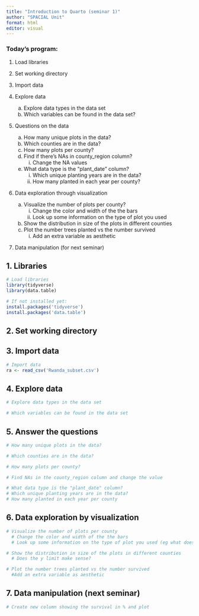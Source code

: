 ---
title: "Introduction to Quarto (seminar 1)"
author: "SPACIAL Unit"
format: html
editor: visual
---

### Today's program:

1.  Load libraries

2.  Set working directory

3.  Import data

4.  Explore data

    a)  Explore data types in the data set
    b)  Which variables can be found in the data set?

5.  Questions on the data

    a)  How many unique plots in the data?
    b)  Which counties are in the data?
    c)  How many plots per county?
    d)  Find if there's NAs in county_region column?
        i)  Change the NA values
    e)  What data type is the "plant_date" column?
        i)  Which unique planting years are in the data?
        ii) How many planted in each year per county?

6.  Data exploration through visualization

    a)  Visualize the number of plots per county?
        i)  Change the color and width of the the bars
        ii) Look up some information on the type of plot you used
    b)  Show the distribution in size of the plots in different counties
    c)  Plot the number trees planted vs the number survived
        i)  Add an extra variable as aesthetic

7.  Data manipulation (for next seminar)

## 1. Libraries

```{r}
# Load libraries
library(tidyverse)
library(data.table)

# If not installed yet:
install.packages('tidyverse')
install.packages('data.table')
```

## 2. Set working directory

## 3. Import data

```{r}
# Import data
ra <- read_csv('Rwanda_subset.csv')

```

## 4. Explore data

```{r}
# Explore data types in the data set

# Which variables can be found in the data set
```

## 5. Answer the questions

```{r}
# How many unique plots in the data?

```

```{r}
# Which counties are in the data?

```

```{r}
# How many plots per county?

```

```{r}
# Find NAs in the county_region column and change the value

```

```{r}
# What data type is the "plant_date" column?
# Which unique planting years are in the data?
# How many planted in each year per county

```

## 6. Data exploration by visualization

```{r}
# Visualize the number of plots per county
  # Change the color and width of the the bars
  # Look up some information on the type of plot you used (eg what does 'identity' mean?)

```

```{r}
# Show the distribution in size of the plots in different counties
  # Does the y limit make sense?

```

```{r}
# Plot the number trees planted vs the number survived
  #Add an extra variable as aesthetic 

```

## 7. Data manipulation (next seminar)

```{r}
# Create new column showing the survival in % and plot


```
